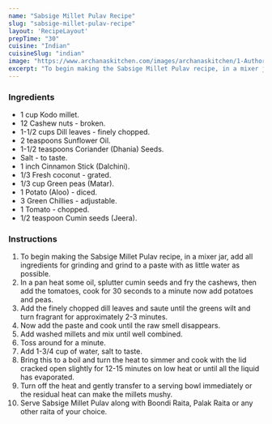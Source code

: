 ---
name: "Sabsige Millet Pulav Recipe"
slug: "sabsige-millet-pulav-recipe"
layout: 'RecipeLayout'
prepTime: "30"
cuisine: "Indian"
cuisineSlug: "indian"
image: "https://www.archanaskitchen.com/images/archanaskitchen/1-Author/gauravi/Sabsige_Millet_pulav.jpg"
excerpt: "To begin making the Sabsige Millet Pulav recipe, in a mixer jar, add all ingredients for grinding and grind to a paste with as little water as possible"
---

### Ingredients

- 1 cup Kodo millet.
- 12 Cashew nuts - broken.
- 1-1/2 cups Dill leaves - finely chopped.
- 2 teaspoons Sunflower Oil.
- 1-1/2 teaspoons Coriander (Dhania) Seeds.
- Salt - to taste.
- 1 inch Cinnamon Stick (Dalchini).
- 1/3 Fresh coconut - grated.
- 1/3 cup Green peas (Matar).
- 1 Potato (Aloo) - diced.
- 3 Green Chillies - adjustable.
- 1 Tomato - chopped.
- 1/2 teaspoon Cumin seeds (Jeera).

### Instructions

1. To begin making the Sabsige Millet Pulav recipe, in a mixer jar, add all ingredients for grinding and grind to a paste with as little water as possible.
1. In a pan heat some oil, splutter cumin seeds and fry the cashews, then add the tomatoes, cook for 30 seconds to a minute now add potatoes and peas.
1. Add the finely chopped dill leaves and saute until the greens wilt and turn fragrant for approximately 2-3 minutes.
1. Now add the paste and cook until the raw smell disappears.
1. Add washed millets and mix until well combined.
1. Toss around for a minute.
1. Add 1-3/4 cup of water, salt to taste.
1. Bring this to a boil and turn the heat to simmer and cook with the lid cracked open slightly for 12-15 minutes on low heat or until all the liquid has evaporated.
1. Turn off the heat and gently transfer to a serving bowl immediately or the residual heat can make the millets mushy.
1. Serve Sabsige Millet Pulav along with Boondi Raita, Palak Raita or any other raita of your choice.
